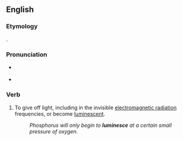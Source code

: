 ==English==

===Etymology===
{{back-form|en|luminescent}}.

===Pronunciation===
* {{a|US}} {{IPA|/lumɪˈnɛs/|lang=en}}
* {{rhymes|ɛs|lang=en}}

===Verb===
{{en-verb|luminesc}}

# {{lb|en|intransitive}} To give off light, including in the invisible [[electromagnetic radiation]] frequencies, or become [[luminescent]].
#: ''Phosphorus will only begin to '''luminesce''' at a certain small pressure of oxygen.''